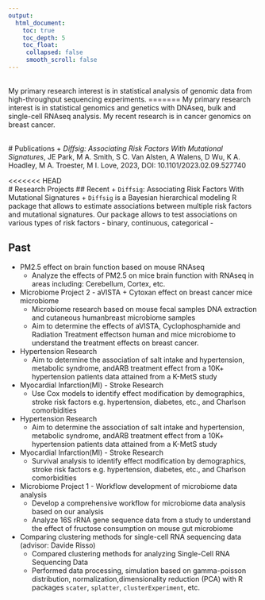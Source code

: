 ```yaml
---
output:
  html_document:
    toc: true
    toc_depth: 5
    toc_float:
     collapsed: false
     smooth_scroll: false
---
```


<link rel="stylesheet" href="styles.css" type="text/css">

<br> 
My primary research interest is in statistical analysis of genomic data from high-throughput sequencing experiments.
=======
My primary research interest is in statistical genomics and genetics with DNAseq, bulk and single-cell RNAseq analysis. My recent research is in cancer genomics on breast cancer.

<br>
# Publications
+ *Diffsig: Associating Risk Factors With Mutational Signatures*, JE Park, M A. Smith, S C. Van Alsten, A Walens, D Wu, K A. Hoadley, M A. Troester, M I. Love, 2023, DOI: 10.1101/2023.02.09.527740

<<<<<<< HEAD
<br>
# Research Projects
## Recent
+ `Diffsig`: Associating Risk Factors With Mutational Signatures
    + `Diffsig` is a  Bayesian hierarchical modeling R package that allows to estimate associations between multiple risk factors and mutational signatures. Our package allows to test associations on various types of risk factors - binary, continuous, categorical - 

## Past
+ PM2.5 effect on brain function based on mouse RNAseq 
    + Analyze the effects of PM2.5 on mice brain function with RNAseq in areas including: Cerebellum, Cortex, etc.

+ Microbiome Project 2 - aVISTA + Cytoxan effect on breast cancer mice microbiome
    + Microbiome research based on mouse fecal samples DNA extraction and cutaneous humanbreast microbiome samples
    + Aim to determine the effects of aVISTA, Cyclophosphamide and Radiation Treatment effectson human and mice microbiome to understand the treatment effects on breast cancer.

+ Hypertension Research
    + Aim to determine the association of salt intake and hypertension, metabolic syndrome, andARB treatment effect from a 10K+ hypertension patients data attained from a K-MetS study

+ Myocardial Infarction(MI) - Stroke Research
    + Use Cox models to identify effect modification by demographics, stroke risk factors e.g. hypertension, diabetes, etc., and Charlson comorbidities

+ Hypertension Research
    + Aim to determine the association of salt intake and hypertension, metabolic syndrome, andARB treatment effect from a 10K+ hypertension patients data attained from a K-MetS study

+ Myocardial Infarction(MI) - Stroke Research
    + Survival analysis to identify effect modification by demographics, stroke risk factors e.g. hypertension, diabetes, etc., and Charlson comorbidities

+ Microbiome Project 1 - Workflow development of microbiome data analysis
    + Develop a comprehensive workflow for microbiome data analysis based on our analysis
    + Analyze 16S rRNA gene sequence data from a study to understand the effect of fructose consumption on mouse gut microbiome

+ Comparing clustering methods for single-cell RNA sequencing data (advisor: Davide Risso)
    + Compared clustering methods for analyzing Single-Cell RNA Sequencing Data
    + Performed data processing, simulation based on gamma-poisson distribution, normalization,dimensionality reduction (PCA) with R packages `scater`, `splatter`, `clusterExperiment`, etc.
